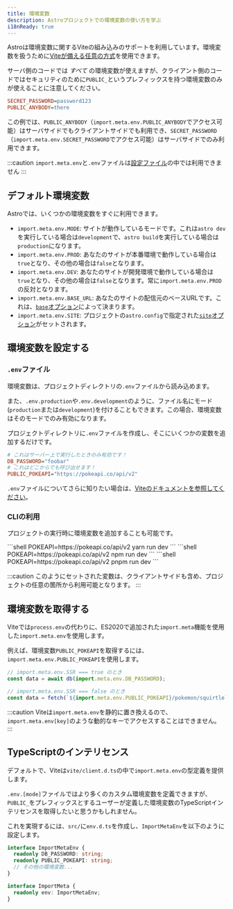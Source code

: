 ```yaml
---
title: 環境変数
description: Astroプロジェクトでの環境変数の使い方を学ぶ
i18nReady: true
---
```


Astroは環境変数に関するViteの組み込みのサポートを利用しています。環境変数を扱うために[Viteが備える任意の方式](https://vitejs.dev/guide/env-and-mode.html)を使用できます。

サーバ側のコードでは _すべて_ の環境変数が使えますが、クライアント側のコードではセキュリティのために`PUBLIC_`というプレフィックスを持つ環境変数のみが使えることに注意してください。

```ini title=".env"
SECRET_PASSWORD=password123
PUBLIC_ANYBODY=there
```

この例では、`PUBLIC_ANYBODY`（`import.meta.env.PUBLIC_ANYBODY`でアクセス可能）はサーバサイドでもクライアントサイドでも利用でき、`SECRET_PASSWORD`（`import.meta.env.SECRET_PASSWORD`でアクセス可能）はサーバサイドでのみ利用できます。

:::caution
`import.meta.env`と`.env`ファイルは[設定ファイル](/ja/guides/configuring-astro/#環境変数)の中では利用できません
:::

## デフォルト環境変数

Astroでは、いくつかの環境変数をすぐに利用できます。

- `import.meta.env.MODE`: サイトが動作しているモードです。これは`astro dev`を実行している場合は`development`で、`astro build`を実行している場合は`production`になります。
- `import.meta.env.PROD`: あなたのサイトが本番環境で動作している場合は`true`となり、その他の場合は`false`となります。
- `import.meta.env.DEV`: あなたのサイトが開発環境で動作している場合は`true`となり、その他の場合は`false`となります。常に`import.meta.env.PROD`の反対となります。
- `import.meta.env.BASE_URL`: あなたのサイトの配信元のベースURLです。これは、[`base`オプション](/ja/reference/configuration-reference/#base)によって決まります。
- `import.meta.env.SITE`: プロジェクトの`astro.config`で指定された[`site`オプション](/ja/reference/configuration-reference/#site)がセットされます。

## 環境変数を設定する

### `.env`ファイル

環境変数は、プロジェクトディレクトリの`.env`ファイルから読み込めます。

また、`.env.production`や`.env.development`のように、ファイル名にモード(`production`または`development`)を付けることもできます。この場合、環境変数はそのモードでのみ有効になります。

プロジェクトディレクトリに`.env`ファイルを作成し、そこにいくつかの変数を追加するだけです。

```ini title=".env"
# これはサーバー上で実行したときのみ有効です！
DB_PASSWORD="foobar"
# これはどこからでも呼び出せます！
PUBLIC_POKEAPI="https://pokeapi.co/api/v2"
```

`.env`ファイルについてさらに知りたい場合は、[Viteのドキュメントを参照してください](https://vitejs.dev/guide/env-and-mode.html#env-files)。

### CLIの利用

プロジェクトの実行時に環境変数を追加することも可能です。

<PackageManagerTabs>
 <Fragment slot="yarn">
    ```shell
    POKEAPI=https://pokeapi.co/api/v2 yarn run dev
    ```
 </Fragment>
 <Fragment slot="npm">
    ```shell
    POKEAPI=https://pokeapi.co/api/v2 npm run dev
    ```
 </Fragment>
 <Fragment slot="pnpm">
    ```shell
    POKEAPI=https://pokeapi.co/api/v2 pnpm run dev
    ```
 </Fragment>
</PackageManagerTabs>

:::caution
このようにセットされた変数は、クライアントサイドも含め、プロジェクトの任意の箇所から利用可能となります。
:::

## 環境変数を取得する

Viteでは`process.env`の代わりに、ES2020で追加された`import.meta`機能を使用した`import.meta.env`を使用します。

例えば、環境変数`PUBLIC_POKEAPI`を取得するには、`import.meta.env.PUBLIC_POKEAPI`を使用します。

```js /(?<!//.*)import.meta.env.[A-Z_]+/
// import.meta.env.SSR === true のとき
const data = await db(import.meta.env.DB_PASSWORD);

// import.meta.env.SSR === false のとき
const data = fetch(`${import.meta.env.PUBLIC_POKEAPI}/pokemon/squirtle`);
```

:::caution
Viteは`import.meta.env`を静的に置き換えるので、`import.meta.env[key]`のような動的なキーでアクセスすることはできません。
:::

## TypeScriptのインテリセンス

デフォルトで、Viteは`vite/client.d.ts`の中で`import.meta.env`の型定義を提供します。

`.env.[mode]`ファイルではより多くのカスタム環境変数を定義できますが、`PUBLIC_`をプレフィックスとするユーザーが定義した環境変数のTypeScriptインテリセンスを取得したいと思うかもしれません。

これを実現するには、`src/`に`env.d.ts`を作成し、`ImportMetaEnv`を以下のように設定します。

```ts title="src/env.d.ts"
interface ImportMetaEnv {
  readonly DB_PASSWORD: string;
  readonly PUBLIC_POKEAPI: string;
  // その他の環境変数...
}

interface ImportMeta {
  readonly env: ImportMetaEnv;
}
```
